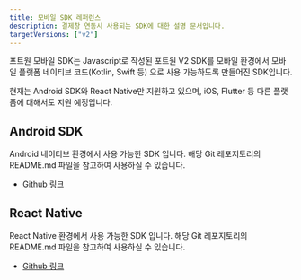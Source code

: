 ```yaml
---
title: 모바일 SDK 레퍼런스
description: 결제창 연동시 사용되는 SDK에 대한 설명 문서입니다.
targetVersions: ["v2"]
---
```


포트원 모바일 SDK는 Javascript로 작성된 포트원 V2 SDK를 모바일 환경에서 모바일 플랫폼 네이티브 코드(Kotlin, Swift 등) 으로 사용 가능하도록 만들어진 SDK입니다.

현재는 Android SDK와 React Native만 지원하고 있으며, iOS, Flutter 등 다른 플랫폼에 대해서도 지원 예정입니다.

## Android SDK

Android 네이티브 환경에서 사용 가능한 SDK 입니다. 해당 Git 레포지토리의 README.md 파일을 참고하여 사용하실 수 있습니다.

- [Github 링크](https://github.com/portone-io/android-sdk)

## React Native

React Native 환경에서 사용 가능한 SDK 입니다. 해당 Git 레포지토리의 README.md 파일을 참고하여 사용하실 수 있습니다.

- [Github 링크](https://github.com/portone-io/react-native-sdk)
